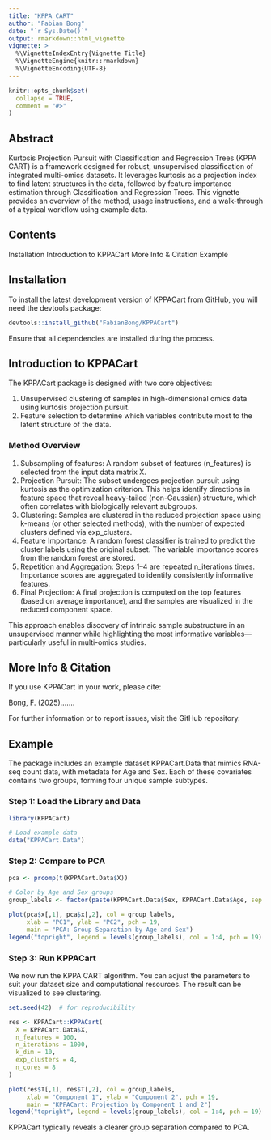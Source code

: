 ```yaml
---
title: "KPPA CART"
author: "Fabian Bong"
date: "`r Sys.Date()`"
output: rmarkdown::html_vignette
vignette: >
  %\VignetteIndexEntry{Vignette Title}
  %\VignetteEngine{knitr::rmarkdown}
  %\VignetteEncoding{UTF-8}
---
```


```r
knitr::opts_chunk$set(
  collapse = TRUE,
  comment = "#>"
)
```

## Abstract

Kurtosis Projection Pursuit with Classification and Regression Trees (KPPA CART) is a framework designed for robust, unsupervised classification of integrated multi-omics datasets. It leverages kurtosis as a projection index to find latent structures in the data, followed by feature importance estimation through Classification and Regression Trees. This vignette provides an overview of the method, usage instructions, and a walk-through of a typical workflow using example data.

## Contents

Installation
Introduction to KPPACart
More Info & Citation
Example

## Installation

To install the latest development version of KPPACart from GitHub, you will need the devtools package:

```r
devtools::install_github("FabianBong/KPPACart")
```

Ensure that all dependencies are installed during the process.

## Introduction to KPPACart

The KPPACart package is designed with two core objectives:

1. Unsupervised clustering of samples in high-dimensional omics data using kurtosis projection pursuit.
2. Feature selection to determine which variables contribute most to the latent structure of the data.

### Method Overview

1. Subsampling of features: A random subset of features (n_features) is selected from the input data matrix X.
2. Projection Pursuit: The subset undergoes projection pursuit using kurtosis as the optimization criterion. This helps identify directions in feature space that reveal heavy-tailed (non-Gaussian) structure, which often correlates with biologically relevant subgroups.
3. Clustering: Samples are clustered in the reduced projection space using k-means (or other selected methods), with the number of expected clusters defined via exp_clusters.
4. Feature Importance: A random forest classifier is trained to predict the cluster labels using the original subset. The variable importance scores from the random forest are stored.
5. Repetition and Aggregation: Steps 1–4 are repeated n_iterations times. Importance scores are aggregated to identify consistently informative features.
6. Final Projection: A final projection is computed on the top features (based on average importance), and the samples are visualized in the reduced component space.

This approach enables discovery of intrinsic sample substructure in an unsupervised manner while highlighting the most informative variables—particularly useful in multi-omics studies.

## More Info & Citation

If you use KPPACart in your work, please cite:

Bong, F. (2025).......

For further information or to report issues, visit the GitHub repository.

## Example

The package includes an example dataset KPPACart.Data that mimics RNA-seq count data, with metadata for Age and Sex. Each of these covariates contains two groups, forming four unique sample subtypes.

### Step 1: Load the Library and Data

```r
library(KPPACart)

# Load example data
data("KPPACart.Data")
```

### Step 2: Compare to PCA

```r
pca <- prcomp(t(KPPACart.Data$X))

# Color by Age and Sex groups
group_labels <- factor(paste(KPPACart.Data$Sex, KPPACart.Data$Age, sep = "_"))

plot(pca$x[,1], pca$x[,2], col = group_labels,
     xlab = "PC1", ylab = "PC2", pch = 19,
     main = "PCA: Group Separation by Age and Sex")
legend("topright", legend = levels(group_labels), col = 1:4, pch = 19)
```

### Step 3: Run KPPACart

We now run the KPPA CART algorithm. You can adjust the parameters to suit your dataset size and computational resources. The result can be visualized to see clustering.

```r
set.seed(42)  # for reproducibility

res <- KPPACart::KPPACart(
  X = KPPACart.Data$X,
  n_features = 100,
  n_iterations = 1000,
  k_dim = 10,
  exp_clusters = 4,
  n_cores = 8
)

plot(res$T[,1], res$T[,2], col = group_labels,
     xlab = "Component 1", ylab = "Component 2", pch = 19,
     main = "KPPACart: Projection by Component 1 and 2")
legend("topright", legend = levels(group_labels), col = 1:4, pch = 19)
```

KPPACart typically reveals a clearer group separation compared to PCA.
